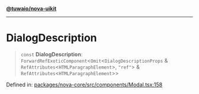 [**@tuwaio/nova-uikit**](../../../README.md)

***

# DialogDescription

> `const` **DialogDescription**: `ForwardRefExoticComponent`\<`Omit`\<`DialogDescriptionProps` & `RefAttributes`\<`HTMLParagraphElement`\>, `"ref"`\> & `RefAttributes`\<`HTMLParagraphElement`\>\>

Defined in: [packages/nova-core/src/components/Modal.tsx:158](https://github.com/TuwaIO/nova-uikit/blob/1de20634cb4fa6020b9658ccb5e4f94cd501a495/packages/nova-core/src/components/Modal.tsx#L158)
